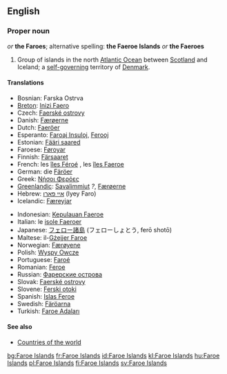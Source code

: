 {{wikipedia}}
==English==

===Proper noun===
{{en-proper noun}} ''or'' '''the Faroes'''; alternative spelling: '''the Faeroe Islands''' ''or'' '''the Faeroes'''

# Group of islands in the north [[Atlantic Ocean]] between [[Scotland]] and Iceland; a [[self-governing]] territory of [[Denmark]].

====Translations====
{{top}}
*Bosnian: Farska Ostrva {{n|p}}
*[[Breton]]: [[Inizi Faero]]
*Czech: [[Faerské ostrovy]] {{m|p}}
*Danish: [[Færøerne]] {{c|p}}
*Dutch: [[Faeröer]]
*Esperanto: [[Faroaj Insuloj]], [[Ferooj]]
*Estonian: [[Fääri saared]]
*Faroese: [[Føroyar]] {{f|p}}
*Finnish: [[Färsaaret]]
*French: les [[îles Féroé]] {{f|p}}, les [[îles Faeroe]] {{f|p}}
*German: die [[Färöer]]
*Greek: [[Νήσοι Φερόες]] {{n|p}}
*[[Greenlandic]]: [[Savalimmiut]] ''?'', [[Færøerne]]
*Hebrew: [[איי פארו]] (Iyey Faro)
*Icelandic: [[Færeyjar]] {{f|p}}
{{mid}}
*Indonesian: [[Kepulauan Faeroe]]
*Italian: le [[isole Faeroer]] {{f|p}}
*Japanese: [[フェロー諸島]] (フェローしょとう, ferō shotō)
*Maltese: il-[[Gżejjer Faroe]]
*Norwegian: [[Færøyene]]
*Polish: [[Wyspy Owcze]] {{f|p}}
*Portuguese: [[Faroé]]
*Romanian: [[Feroe]]
*Russian: [[Фарерские острова]]
*Slovak: [[Faerské ostrovy]] {{m|p}}
*Slovene: [[Ferski otoki]] {{m|p}}
*Spanish: [[Islas Feroe]] {{f|p}}
*Swedish: [[Färöarna]]
*Turkish: [[Faroe Adaları]]
{{bottom}}

====See also====
*[[Countries of the world]]

[[bg:Faroe Islands]]
[[fr:Faroe Islands]]
[[id:Faroe Islands]]
[[kl:Faroe Islands]]
[[hu:Faroe Islands]]
[[pl:Faroe Islands]]
[[fi:Faroe Islands]]
[[sv:Faroe Islands]]
